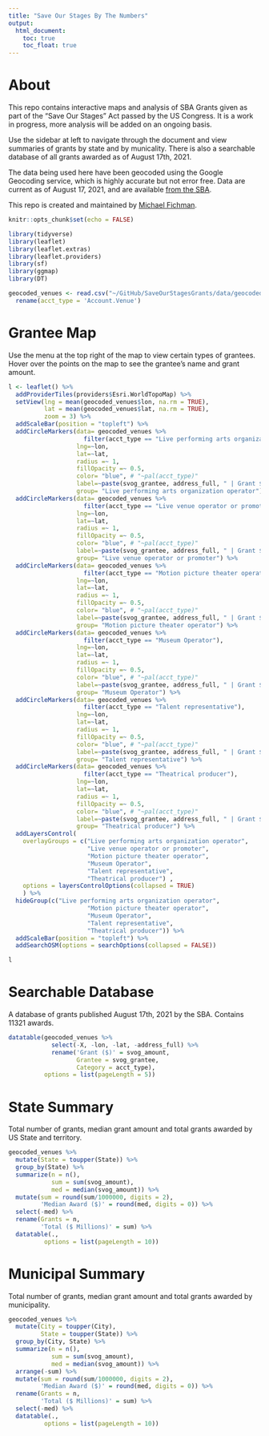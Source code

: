 ```yaml
---
title: "Save Our Stages By The Numbers"
output:
  html_document:
    toc: true
    toc_float: true
---
```


# About

This repo contains interactive maps and analysis of SBA Grants given as part of the "Save Our Stages" Act passed by the US Congress. It is a work in progress, more analysis will be added on an ongoing basis.

Use the sidebar at left to navigate through the document and view summaries of grants by state and by municality. There is also a searchable database of all grants awarded as of August 17th, 2021.

The data being used here have been geocoded using the Google Geocoding service, which is highly accurate but not error free. Data are current as of August 17, 2021, and are available [from the SBA](https://data.sba.gov/dataset/svog/resource/33270c2a-f1c5-4dcb-bc98-aedcaec19ef3).

This repo is created and maintained by [Michael Fichman](http://michael-fichman.com).

```r
knitr::opts_chunk$set(echo = FALSE)

library(tidyverse)
library(leaflet)
library(leaflet.extras)
library(leaflet.providers)
library(sf)
library(ggmap)
library(DT)

geocoded_venues <- read.csv("~/GitHub/SaveOurStagesGrants/data/geocoded_venues.csv") %>%
  rename(acct_type = 'Account.Venue')
```

# Grantee Map

Use the menu at the top right of the map to view certain types of grantees. Hover over the points on the map to see the grantee's name and grant amount.

```r
l <- leaflet() %>% 
  addProviderTiles(providers$Esri.WorldTopoMap) %>%
  setView(lng = mean(geocoded_venues$lon, na.rm = TRUE),
          lat = mean(geocoded_venues$lat, na.rm = TRUE),
          zoom = 3) %>%
  addScaleBar(position = "topleft") %>%
  addCircleMarkers(data= geocoded_venues %>%
                     filter(acct_type == "Live performing arts organization operator"),
                   lng=~lon, 
                   lat=~lat,
                   radius =~ 1, 
                   fillOpacity =~ 0.5,
                   color= "blue", # "~pal(acct_type)"
                   label=~paste(svog_grantee, address_full, " | Grant $", svog_amount),
                   group= "Live performing arts organization operator") %>%
  addCircleMarkers(data= geocoded_venues %>%
                     filter(acct_type == "Live venue operator or promoter"),
                   lng=~lon, 
                   lat=~lat,
                   radius =~ 1, 
                   fillOpacity =~ 0.5,
                   color= "blue", # "~pal(acct_type)"
                   label=~paste(svog_grantee, address_full, " | Grant $", svog_amount),
                   group= "Live venue operator or promoter") %>%
  addCircleMarkers(data= geocoded_venues %>%
                     filter(acct_type == "Motion picture theater operator"),
                   lng=~lon, 
                   lat=~lat,
                   radius =~ 1, 
                   fillOpacity =~ 0.5,
                   color= "blue", # "~pal(acct_type)"
                   label=~paste(svog_grantee, address_full, " | Grant $", svog_amount),
                   group= "Motion picture theater operator") %>%
  addCircleMarkers(data= geocoded_venues %>%
                     filter(acct_type == "Museum Operator"),
                   lng=~lon, 
                   lat=~lat,
                   radius =~ 1, 
                   fillOpacity =~ 0.5,
                   color= "blue", # "~pal(acct_type)"
                   label=~paste(svog_grantee, address_full, " | Grant $", svog_amount),
                   group= "Museum Operator") %>%
  addCircleMarkers(data= geocoded_venues %>%
                     filter(acct_type == "Talent representative"),
                   lng=~lon, 
                   lat=~lat,
                   radius =~ 1, 
                   fillOpacity =~ 0.5,
                   color= "blue", # "~pal(acct_type)"
                   label=~paste(svog_grantee, address_full, " | Grant $", svog_amount),
                   group= "Talent representative") %>%
  addCircleMarkers(data= geocoded_venues %>%
                     filter(acct_type == "Theatrical producer"),
                   lng=~lon, 
                   lat=~lat,
                   radius =~ 1, 
                   fillOpacity =~ 0.5,
                   color= "blue", # "~pal(acct_type)"
                   label=~paste(svog_grantee, address_full, " | Grant $", svog_amount),
                   group= "Theatrical producer") %>%
  addLayersControl(
    overlayGroups = c("Live performing arts organization operator", 
                      "Live venue operator or promoter",
                      "Motion picture theater operator",
                      "Museum Operator",
                      "Talent representative",
                      "Theatrical producer") ,
    options = layersControlOptions(collapsed = TRUE)
    ) %>%
  hideGroup(c("Live performing arts organization operator", 
                      "Motion picture theater operator",
                      "Museum Operator",
                      "Talent representative",
                      "Theatrical producer")) %>%
  addScaleBar(position = "topleft") %>%
  addSearchOSM(options = searchOptions(collapsed = FALSE))

l
```

# Searchable Database

A database of grants published August 17th, 2021 by the SBA. Contains 11321 awards.

```r
datatable(geocoded_venues %>%
            select(-X, -lon, -lat, -address_full) %>%
            rename('Grant ($)' = svog_amount,
                   Grantee = svog_grantee,
                   Category = acct_type), 
          options = list(pageLength = 5))
```

# State Summary

Total number of grants, median grant amount and total grants awarded by US State and territory.

```r
geocoded_venues %>%
  mutate(State = toupper(State)) %>%
  group_by(State) %>%
  summarize(n = n(),
            sum = sum(svog_amount),
            med = median(svog_amount)) %>%
  mutate(sum = round(sum/1000000, digits = 2),
         'Median Award ($)' = round(med, digits = 0)) %>%
  select(-med) %>%
  rename(Grants = n,
         'Total ($ Millions)' = sum) %>%
  datatable(., 
          options = list(pageLength = 10))
```

# Municipal Summary

Total number of grants, median grant amount and total grants awarded by municipality.

```r
geocoded_venues %>%
  mutate(City = toupper(City),
         State = toupper(State)) %>%
  group_by(City, State) %>%
  summarize(n = n(),
            sum = sum(svog_amount),
            med = median(svog_amount)) %>%
  arrange(-sum) %>%
  mutate(sum = round(sum/1000000, digits = 2),
         'Median Award ($)' = round(med, digits = 0)) %>%
  rename(Grants = n,
         'Total ($ Millions)' = sum) %>%
  select(-med) %>%
  datatable(., 
          options = list(pageLength = 10))
```